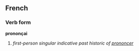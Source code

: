 ==French==
===Verb form===
'''prononçai'''

# ''first-person singular indicative past historic of [[prononcer]]''